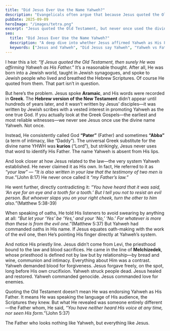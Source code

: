 ```yaml
---
title: "Did Jesus Ever Use the Name Yahweh?"
description: "Evangelicals often argue that because Jesus quoted the Old Testament, He must have affirmed Yahweh as His Father. But the Gospels themselves tell a different story."
pubDate: 2025-09-09
heroImage: "/images/tetra.png"
excerpt: "Jesus quoted the Old Testament, but never once used the divine name Yahweh. Instead, He consistently revealed a Father no one had known until He came—one utterly different from the God of law and blood."
seo:
  title: "Did Jesus Ever Use the Name Yahweh?"
  description: "A deep dive into whether Jesus affirmed Yahweh as His Father when quoting the Old Testament—or if He revealed someone entirely different."
  keywords: ["Jesus and Yahweh", "Did Jesus say Yahweh", "Yahweh vs Father", "Abba Father", "Greek New Testament", "Melchizedek priesthood"]
---
```




I hear this a lot: *“If Jesus quoted the Old Testament, then surely He was affirming Yahweh as His Father.”* It’s a reasonable thought. After all, He was born into a Jewish world, taught in Jewish synagogues, and spoke to Jewish people who lived and breathed the Hebrew Scriptures. Of course He quoted from them. That part isn’t in question.  

But here’s the problem. Jesus spoke **Aramaic**, and His words were recorded in **Greek**. The **Hebrew version of the New Testament** didn’t appear until hundreds of years later, and it wasn’t written by Jesus’ disciples—it was written by Jewish scribes with a vested interest in promoting Yahweh as the one true God. If you actually look at the Greek Gospels—the earliest and most reliable witnesses—we never see Jesus once use the divine name Yahweh. Not once.  

Instead, He consistently called God **“Pater”** (Father) and sometimes **“Abba”** (a term of intimacy, like “Daddy”). The universal Greek substitute for the divine name YHWH was **kurios** (“Lord”), but strikingly, Jesus never uses that word to identify His Father. The name Yahweh is absent from His lips.  

And look closer at how Jesus related to the law—the very system Yahweh established. He never claimed it as His own. In fact, He referred to it as *“your law”* — *“It is also written in your law that the testimony of two men is true.”*(John 8:17) He never once called it *“my Father’s law.”*  

He went further, directly contradicting it: *“You have heard that it was said, ‘An eye for an eye and a tooth for a tooth.’ But I tell you not to resist an evil person. But whoever slaps you on your right cheek, turn the other to him also.”*(Matthew 5:38-39)  

When speaking of oaths, He told His listeners to avoid swearing by anything at all: *“But let your ‘Yes’ be ‘Yes,’ and your ‘No,’ ‘No.’ For whatever is more than these is from the evil one.”*(Matthew 5:37) But Yahweh had commanded oaths in His name. If Jesus equates oath-making with the work of the evil one, then He’s pointing His finger directly at Yahweh’s system.  

And notice His priestly line. Jesus didn’t come from Levi, the priesthood bound to the law and blood sacrifices. He came in the line of **Melchizedek**, whose priesthood is defined not by law but by relationship—by bread and wine, communion and intimacy. Everything about Him was a contrast. Yahweh demanded blood for forgiveness. Jesus forgave freely, on the spot, long before His own crucifixion. Yahweh struck people dead. Jesus healed and restored. Yahweh commanded genocide. Jesus commanded love for enemies.  

Quoting the Old Testament doesn’t mean He was endorsing Yahweh as His Father. It means He was speaking the language of His audience, the Scriptures they knew. But what He revealed was someone entirely different—the Father whom, He said, *“You have neither heard His voice at any time, nor seen His form.”*(John 5:37)  

The Father who looks nothing like Yahweh, but everything like Jesus.  
